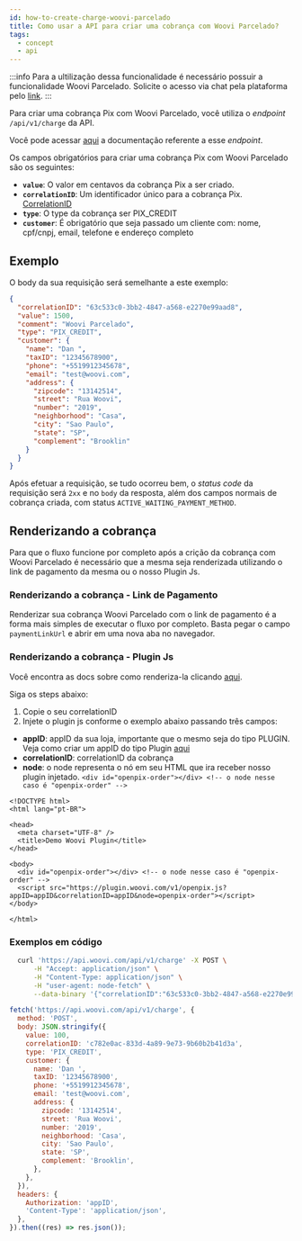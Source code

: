 ```yaml
---
id: how-to-create-charge-woovi-parcelado
title: Como usar a API para criar uma cobrança com Woovi Parcelado?
tags:
  - concept
  - api
---
```



:::info
Para a ultilização dessa funcionalidade é necessário possuir a funcionalidade Woovi Parcelado. Solicite o acesso via chat pela plataforma pelo <a href="https://app.woovi.com/home/charges/pix-credit-card" target="_blank">link</a>.
:::

Para criar uma cobrança Pix com Woovi Parcelado, você utiliza o _endpoint_ `/api/v1/charge` da API.

Você pode acessar [aqui](https://developers.woovi.com/api#tag/charge/paths/~1api~1v1~1charge/post)
a documentação referente a esse _endpoint_.

Os campos obrigatórios para criar uma cobrança Pix com Woovi Parcelado são os seguintes:

- **`value`**: O valor em centavos da cobrança Pix a ser criado.
- **`correlationID`**: Um identificador único para a cobrança Pix. [CorrelationID](../concepts/correlation-id)
- **`type`**: O type da cobrança ser PIX_CREDIT
- **`customer`**: É obrigatório que seja passado um cliente com: nome, cpf/cnpj, email, telefone e endereço completo

## Exemplo

O body da sua requisição será semelhante a este exemplo:

```json
{
  "correlationID": "63c533c0-3bb2-4847-a568-e2270e99aad8",
  "value": 1500,
  "comment": "Woovi Parcelado",
  "type": "PIX_CREDIT",
  "customer": {
    "name": "Dan ",
    "taxID": "12345678900",
    "phone": "+5519912345678",
    "email": "test@woovi.com",
    "address": {
      "zipcode": "13142514",
      "street": "Rua Woovi",
      "number": "2019",
      "neighborhood": "Casa",
      "city": "Sao Paulo",
      "state": "SP",
      "complement": "Brooklin"
    }
  }
}
```

Após efetuar a requisição, se tudo ocorreu bem, o _status code_ da requisição será `2xx` e no `body` da resposta, além dos campos normais de cobrança criada, com status `ACTIVE_WAITING_PAYMENT_METHOD`.

## Renderizando a cobrança

Para que o fluxo funcione por completo após a crição da cobrança com Woovi Parcelado é necessário que a mesma seja renderizada utilizando o link de pagamento da mesma ou o nosso Plugin Js.

### Renderizando a cobrança - Link de Pagamento

Renderizar sua cobrança Woovi Parcelado com o link de pagamento é a forma mais simples de executar o fluxo por completo. Basta pegar o campo `paymentLinkUrl` e abrir em uma nova aba no navegador.

### Renderizando a cobrança - Plugin Js

Você encontra as docs sobre como renderiza-la clicando [aqui](/docs/plugin#come%C3%A7ando-com-o-plugin-de-order).

Siga os steps abaixo:

1. Copie o seu correlationID
2. Injete o plugin js conforme o exemplo abaixo passando três campos:

- **appID**: appID da sua loja, importante que o mesmo seja do tipo PLUGIN. Veja como criar um appID do tipo Plugin [aqui](/docs/apis/api-getting-started)
- **correlationID**: correlationID da cobrança
- **node**: o node representa o nó em seu HTML que ira receber nosso plugin injetado. `<div id="openpix-order"></div> <!-- o node nesse caso é "openpix-order" -->`

```html<!DOCTYPE html>
<!DOCTYPE html>
<html lang="pt-BR">

<head>
  <meta charset="UTF-8" />
  <title>Demo Woovi Plugin</title>
</head>

<body>
  <div id="openpix-order"></div> <!-- o node nesse caso é "openpix-order" -->
  <script src="https://plugin.woovi.com/v1/openpix.js?appID=appID&correlationID=appID&node=openpix-order"></script>
</body>

</html>
```

### Exemplos em código

<Tabs>
  <TabItem value="shell-curl" label="Shell + cURL" default>

```sh
  curl 'https://api.woovi.com/api/v1/charge' -X POST \
      -H "Accept: application/json" \
      -H "Content-Type: application/json" \
      -H "user-agent: node-fetch" \
      --data-binary '{"correlationID":"63c533c0-3bb2-4847-a568-e2270e99aad8","value":1500,"comment":"Woovi Parcelado","type":"PIX_CREDIT","customer":{"name":"Dan ","taxID":"12345678900","phone":"+5519912345678","email":"test@woovi.com","address":{"zipcode":"13142514","street":"Rua Woovi","number":"2019","neighborhood":"Casa","city":"Sao Paulo","state":"SP","complement":"Brooklin"}}}'
```

  </TabItem>
  <TabItem value="javascript" label="JavaScript + Fetch" default>

```js
fetch('https://api.woovi.com/api/v1/charge', {
  method: 'POST',
  body: JSON.stringify({
    value: 100,
    correlationID: 'c782e0ac-833d-4a89-9e73-9b60b2b41d3a',
    type: 'PIX_CREDIT',
    customer: {
      name: 'Dan ',
      taxID: '12345678900',
      phone: '+5519912345678',
      email: 'test@woovi.com',
      address: {
        zipcode: '13142514',
        street: 'Rua Woovi',
        number: '2019',
        neighborhood: 'Casa',
        city: 'Sao Paulo',
        state: 'SP',
        complement: 'Brooklin',
      },
    },
  }),
  headers: {
    Authorization: 'appID',
    'Content-Type': 'application/json',
  },
}).then((res) => res.json());
```

  </TabItem>
</Tabs>
